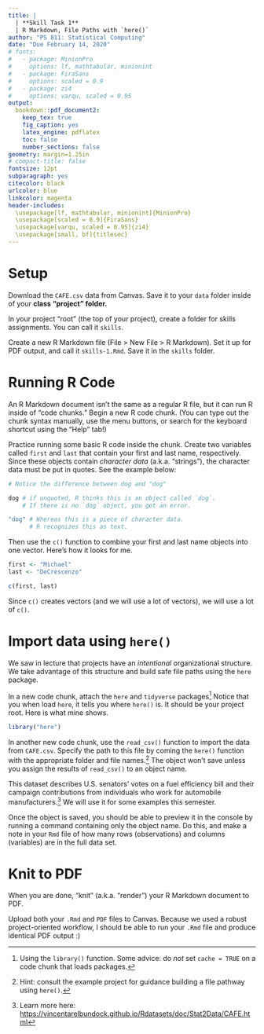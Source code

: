 ```yaml
---
title: |
  | **Skill Task 1** 
  | R Markdown, File Paths with `here()`
author: "PS 811: Statistical Computing"
date: "Due February 14, 2020"
# fonts:
#   - package: MinionPro
#     options: lf, mathtabular, minionint
#   - package: FiraSans
#     options: scaled = 0.9
#   - package: zi4
#     options: varqu, scaled = 0.95
output: 
  bookdown::pdf_document2:
    keep_tex: true
    fig_caption: yes
    latex_engine: pdflatex
    toc: false
    number_sections: false
geometry: margin=1.25in
# compact-title: false
fontsize: 12pt
subparagraph: yes
citecolor: black
urlcolor: blue
linkcolor: magenta
header-includes:
  \usepackage[lf, mathtabular, minionint]{MinionPro} 
  \usepackage[scaled = 0.9]{FiraSans} 
  \usepackage[varqu, scaled = 0.95]{zi4}
  \usepackage[small, bf]{titlesec} 
---
```


# Setup

Download the `CAFE.csv` data from Canvas. Save it to your `data` folder inside of your **class "project" folder.**

In your project "root" (the top of your project), create a folder for skills assignments. You can call it `skills`.

Create a new R Markdown file (File > New File > R Markdown). Set it up for PDF output, and call it `skills-1.Rmd`. Save it in the `skills` folder. 


# Running R Code

An R Markdown document isn't the same as a regular R file, but it can run R inside of "code chunks." Begin a new R code chunk. (You can type out the chunk syntax manually, use the menu buttons, or search for the keyboard shortcut using the "Help" tab!)

Practice running some basic R code inside the chunk. Create two variables called `first` and `last` that contain your first and last name, respectively. Since these objects contain _character data_ (a.k.a. "strings"), the character data must be put in quotes. See the example below:

```r
# Notice the difference between dog and "dog"

dog # if unquoted, R thinks this is an object called `dog`. 
    # If there is no `dog` object, you get an error.

"dog" # Whereas this is a piece of character data. 
      # R recognizes this as text.
```

Then use the `c()` function to combine your first and last name objects into one vector. Here's how it looks for me.

```r
first <- "Michael"
last <- "DeCrescenzo"
```

```r
c(first, last)
```

Since `c()` creates vectors (and we will use a lot of vectors), we will use a lot of `c()`.

# Import data using `here()`

We saw in lecture that projects have an _intentional_ organizational structure. We take advantage of this structure and build safe file paths using the `here` package. 

In a new code chunk, attach the `here` and `tidyverse` packages^[
  Using the `library()` function. Some advice: do _not_ set `cache = TRUE` on a code chunk that loads packages.
]
Notice that you when load `here`, it tells you where `here()` is. It should be your project root. Here is what mine shows.

```r
library("here")
```

In another new code chunk, use the `read_csv()` function to import the data from `CAFE.csv`. Specify the path to this file by coming the `here()` function with the appropriate folder and file names.^[
  Hint: consult the example project for guidance building a file pathway using `here()`.
]
The object won't save unless you assign the results of `read_csv()` to an object name.

This dataset describes U.S. senators' votes on a fuel efficiency bill and their campaign contributions from individuals who work for automobile manufacturers.^[
  Learn more here: <https://vincentarelbundock.github.io/Rdatasets/doc/Stat2Data/CAFE.html>
]
We will use it for some examples this semester.

Once the object is saved, you should be able to preview it in the console by running a command containing only the object name. Do this, and make a note in your `Rmd` file of how many rows (observations) and columns (variables) are in the full data set.

#  Knit to PDF

When you are done, "knit" (a.k.a. "render") your R Markdown document to PDF. 

Upload both your `.Rmd` and `PDF` files to Canvas. Because we used a robust project-oriented workflow, I should be able to run your `.Rmd` file and produce identical PDF output :)








